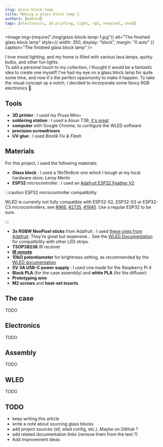 ```yaml
---
slug: glass-block-lamp
title: Making a glass block lamp 🌈
authors: [mahotd]
tags: [electronics, 3d printing, light, rgb, neopixel, wled]
---
```



<Image
  img={require("./img/glass-block-lamp-1.jpg")}
  alt="The finished glass block lamp"
  style={{ width: 350, display: "block", margin: "0 auto" }}
  caption="The finished glass block lamp"
/>
<br />

I love mood lighting, and my home is filled with various lava lamps, quirky bulbs, and other fun lights.<br/>
To add a personal touch to my collection, I thought it would be a fantastic idea to create one myself!
I've had my eye on a glass block lamp for quite some time, and now it's the perfect opportunity to make it happen.
To take the visual concept up a notch, I decided to incorporate some fancy RGB electronics 🌈.

## Tools

- **3D printer** : I used my Prusa Mini+
- **soldering station** : I used a Aixun T3B, [it's great](https://youtu.be/Ds2Xq3dwV30)
- **computer** with Google Chrome, to configure the WLED software
- **precision screwdrivers**
- **UV glue** : I used *Bostik Fix & Flash*

## Materials

For this project, I used the following materials:

- **Glass block** : I used a 19x19x8cm one which I bough at my local hardware store, Leroy Merlin
- **ESP32** microcontroller : I used an [Adafruit ESP32 Feather V2](https://www.adafruit.com/product/5400)

:::caution ESP32 microcontroller compatibility

WLED is currently not fully compatible with ESP32-S2, ESP32-S3 or ESP32-C3 microcontrollers, see [#966](https://github.com/Aircoookie/WLED/issues/966), [#2735](https://github.com/Aircoookie/WLED/issues/2735), [#1940](https://github.com/Aircoookie/WLED/issues/1940).
Use a regular ESP32 to be sure.

:::
- **3x RGBW NeoPixel sticks** from Adafruit : I used [these ones from Adafruit](https://www.adafruit.com/product/2867). They're great but expensive... See the [WLED Documentation](https://kno.wled.ge/basics/compatible-hardware/#addressable-led-strips) for compatibility with other LED strips.
- **TSOP38238** IR receiver
- [**IR remote**](https://kno.wled.ge/interfaces/infrared/)
- **10kΩ potentiometer** for brightness setting, as recommended by the [WLED documentation](https://kno.wled.ge/features/macros/#global-brightness)
- **5V 3A USB-C power supply** : I used one made for the Raspberry Pi 4
- **Black PLA** (for the case assembly) and **white PLA** (for the diffuser)
- **Prototyping wire**
- **M2 screws** and **heat-set inserts**

## The case

TODO

## Electronics

TODO

## Assembly

TODO

## WLED

TODO

## TODO
- keep writing this article
- write a note about sourcing glass blocks
- add project sources (stl, wled config, etc.). Maybe on GitHub ?
- add related documentation links (remove them from the text ?)
- Add improvement ideas
